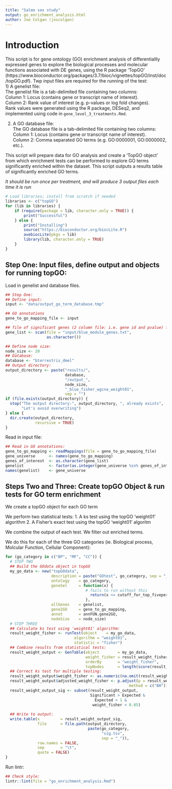 ```yaml
--- 
title: "Salmo sex study"
output: go_enrichment_analysis.html
author: Joe Colgan (joscolgan)
---
```


# Introduction 
This script is for gene ontology (GO) enrichment analysis of differentiallly expressed genes to explore the biological processes and molecular functions associated with DE genes, using the R package 'TopGO' (https://www.bioconductor.org/packages/3.7/bioc/vignettes/topGO/inst/doc/topGO.pdf).
Twp input files are required for the running of the test:  
1) A genelist file:  
The genelist file is a tab-delimited file containing two columns:  
Column 1: Locus (contains gene or transcript name of interest).  
Column 2: Rank value of interest (e.g. p-values or log fold changes).  
Rank values were generated using the R package, DESeq2, and implemented using code in ```gene_level_3_treatments.Rmd```.  

2) A GO database file:  
The GO database file is a tab-delimited file containing two columns:  
Column 1: Locus (contains gene or transcript name of interest).  
Column 2: Comma separated GO terms (e.g. GO:0000001, GO:0000002, etc.).  

This script will prepare data for GO analysis and create a 'TopGO object' from which enrichment tests can be performed to explore GO terms significantly enriched within the dataset. 
This script outputs a results table of significantly enriched GO terms.

*It should be run once per treatment, and will produce 3 output files each time it is run*

```r
# Load libraries; install from scratch if needed
libraries <- c("topGO")
for (lib in libraries) {
    if (require(package = lib, character.only = TRUE)) {
        print("Successful")
    } else {
        print("Installing")
        source("https://bioconductor.org/biocLite.R")
        avebiocLite(pkgs = lib)
        library(lib, character.only = TRUE)
    }
}
```

## Step One: Input files, define output and objects for running topGO: 
Load in genelist and database files.  

```r
## Step One:
## Define input:
input <- "data/output_go_term_database.tmp"

## GO annotations
gene_to_go_mapping_file <- input

## file of significant genes (2 column file: i.e. gene id and pvalue) file:
gene_list <- scan(file = "input/blue_module_genes.txt",
                  as.character())

## Define node size:
node_size <- 20
## Database:
database <- "bterrestris_dmel"
## Output directory:
output_directory <- paste("results/",
                          database,
                          "/output_",
                          node_size,
                          "_blue_fisher_wgcna_weight01",
                          sep = "")
if (file.exists(output_directory)) {
  stop("The output directory:", output_directory, ", already exists",
       "Let's avoid overwriting")
} else {
  dir.create(output_directory,
             recursive = TRUE)
}
```

Read in input file:

```r
## Read in GO annotations:
gene_to_go_mapping <- readMappings(file = gene_to_go_mapping_file)
gene_universe      <- names(gene_to_go_mapping)
genes_of_interest  <- as.character(gene_list)
genelist           <- factor(as.integer(gene_universe %in% genes_of_interest))
names(genelist)    <- gene_universe
```

## Steps Two and Three: Create topGO Object & run tests for GO term enrichment

We create a topGO object for each GO term

We perform two statistical tests:
1. A ks test using the topGO 'weight01' algorithm
2. A Fisher's exact test using the topGO 'weight01' algoritm

We combine the output of each test. 
We filter out enriched terms.

We do this for each of the three GO categories (ie. Biological process, Molcular Function, Cellular Component):

```r
for (go_category in c("BP", "MF", "CC")) {
  # STEP TWO
  ## Build the GOdata object in topGO
  my_go_data <- new("topGOdata",
                    description = paste("GOtest", go_category, sep = "_"),
                    ontology    = go_category,
                    geneSel     = function(x) {
                                   # fails to run without this
                                     return(x <= cutoff_for_top_fivepercent)
                                   },
                    allGenes    = genelist,
                    gene2GO     = gene_to_go_mapping,
                    annot       = annFUN.gene2GO,
                    nodeSize    = node_size)
  # STEP THREE
  ## Calculate ks test using 'weight01' algorithm:
  result_weight_fisher <- runTest(object    = my_go_data,
                              algorithm = "weight01",
                              statistic = "fisher")
  ## Combine results from statistical tests:
  result_weight_output <- GenTable(object        = my_go_data,
                                   weight_fisher = result_weight_fisher,
                                   orderBy       = "weight_fisher",
                                   topNodes      = length(score(result_weight_fisher)))
  ## Correct ks test for multiple testing:
  result_weight_output$weight_fisher <- as.numeric(na.omit(result_weight_output$weight_fisher))
  result_weight_output$adjusted_weight_fisher <- p.adjust(p = result_weight_output$weight_fisher,
                                                      method = c("BH"))
  result_weight_output_sig <- subset(result_weight_output,
                                     Significant > Expected &
                                       Expected > 1 &
                                      weight_fisher < 0.05)
  
  ## Write to output:
  write.table(x         = result_weight_output_sig,
              file      = file.path(output_directory,
                                    paste(go_category,
                                          "sig.tsv",
                                          sep = "_")),
              row.names = FALSE,
              sep       = "\t",
              quote = FALSE)
}
```

Run lintr:

```r
## Check style:
lintr::lint(file = "go_enrichment_analysis.Rmd")
```
